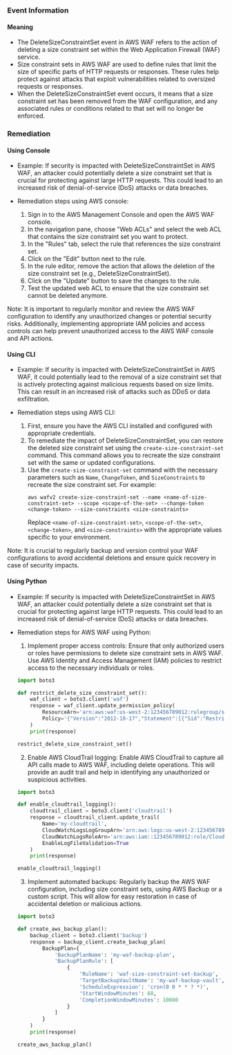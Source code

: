 
### Event Information

#### Meaning

- The DeleteSizeConstraintSet event in AWS WAF refers to the action of deleting a size constraint set within the Web Application Firewall (WAF) service.
- Size constraint sets in AWS WAF are used to define rules that limit the size of specific parts of HTTP requests or responses. These rules help protect against attacks that exploit vulnerabilities related to oversized requests or responses.
- When the DeleteSizeConstraintSet event occurs, it means that a size constraint set has been removed from the WAF configuration, and any associated rules or conditions related to that set will no longer be enforced.

### Remediation

#### Using Console

- Example: If security is impacted with DeleteSizeConstraintSet in AWS WAF, an attacker could potentially delete a size constraint set that is crucial for protecting against large HTTP requests. This could lead to an increased risk of denial-of-service (DoS) attacks or data breaches.

- Remediation steps using AWS console:
  1. Sign in to the AWS Management Console and open the AWS WAF console.
  2. In the navigation pane, choose "Web ACLs" and select the web ACL that contains the size constraint set you want to protect.
  3. In the "Rules" tab, select the rule that references the size constraint set.
  4. Click on the "Edit" button next to the rule.
  5. In the rule editor, remove the action that allows the deletion of the size constraint set (e.g., DeleteSizeConstraintSet).
  6. Click on the "Update" button to save the changes to the rule.
  7. Test the updated web ACL to ensure that the size constraint set cannot be deleted anymore.

Note: It is important to regularly monitor and review the AWS WAF configuration to identify any unauthorized changes or potential security risks. Additionally, implementing appropriate IAM policies and access controls can help prevent unauthorized access to the AWS WAF console and API actions.

#### Using CLI

- Example: If security is impacted with DeleteSizeConstraintSet in AWS WAF, it could potentially lead to the removal of a size constraint set that is actively protecting against malicious requests based on size limits. This can result in an increased risk of attacks such as DDoS or data exfiltration.

- Remediation steps using AWS CLI:
  1. First, ensure you have the AWS CLI installed and configured with appropriate credentials.
  2. To remediate the impact of DeleteSizeConstraintSet, you can restore the deleted size constraint set using the `create-size-constraint-set` command. This command allows you to recreate the size constraint set with the same or updated configurations.
  3. Use the `create-size-constraint-set` command with the necessary parameters such as `Name`, `ChangeToken`, and `SizeConstraints` to recreate the size constraint set. For example:
     ```
     aws wafv2 create-size-constraint-set --name <name-of-size-constraint-set> --scope <scope-of-the-set> --change-token <change-token> --size-constraints <size-constraints>
     ```
     Replace `<name-of-size-constraint-set>`, `<scope-of-the-set>`, `<change-token>`, and `<size-constraints>` with the appropriate values specific to your environment.

Note: It is crucial to regularly backup and version control your WAF configurations to avoid accidental deletions and ensure quick recovery in case of security impacts.

#### Using Python

- Example: If security is impacted with DeleteSizeConstraintSet in AWS WAF, an attacker could potentially delete a size constraint set that is crucial for protecting against large HTTP requests. This could lead to an increased risk of denial-of-service (DoS) attacks or data breaches.

- Remediation steps for AWS WAF using Python:
  1. Implement proper access controls: Ensure that only authorized users or roles have permissions to delete size constraint sets in AWS WAF. Use AWS Identity and Access Management (IAM) policies to restrict access to the necessary individuals or roles.
  
  ```python
  import boto3

  def restrict_delete_size_constraint_set():
      waf_client = boto3.client('waf')
      response = waf_client.update_permission_policy(
          ResourceArn='arn:aws:waf:us-west-2:123456789012:rulegroup/size-constraint-set',
          Policy='{"Version":"2012-10-17","Statement":[{"Sid":"RestrictDeleteSizeConstraintSet","Effect":"Deny","Principal":"*","Action":"waf:DeleteSizeConstraintSet","Resource":"arn:aws:waf:us-west-2:123456789012:rulegroup/size-constraint-set"}]}'
      )
      print(response)

  restrict_delete_size_constraint_set()
  ```
  
  2. Enable AWS CloudTrail logging: Enable AWS CloudTrail to capture all API calls made to AWS WAF, including delete operations. This will provide an audit trail and help in identifying any unauthorized or suspicious activities.
  
  ```python
  import boto3

  def enable_cloudtrail_logging():
      cloudtrail_client = boto3.client('cloudtrail')
      response = cloudtrail_client.update_trail(
          Name='my-cloudtrail',
          CloudWatchLogsLogGroupArn='arn:aws:logs:us-west-2:123456789012:log-group:/aws/cloudtrail/my-cloudtrail',
          CloudWatchLogsRoleArn='arn:aws:iam::123456789012:role/CloudTrail_CloudWatchLogs_Role',
          EnableLogFileValidation=True
      )
      print(response)

  enable_cloudtrail_logging()
  ```
  
  3. Implement automated backups: Regularly backup the AWS WAF configuration, including size constraint sets, using AWS Backup or a custom script. This will allow for easy restoration in case of accidental deletion or malicious actions.
  
  ```python
  import boto3

  def create_aws_backup_plan():
      backup_client = boto3.client('backup')
      response = backup_client.create_backup_plan(
          BackupPlan={
              'BackupPlanName': 'my-waf-backup-plan',
              'BackupPlanRule': [
                  {
                      'RuleName': 'waf-size-constraint-set-backup',
                      'TargetBackupVaultName': 'my-waf-backup-vault',
                      'ScheduleExpression': 'cron(0 0 * * ? *)',
                      'StartWindowMinutes': 60,
                      'CompletionWindowMinutes': 10080
                  }
              ]
          }
      )
      print(response)

  create_aws_backup_plan()
  ```

